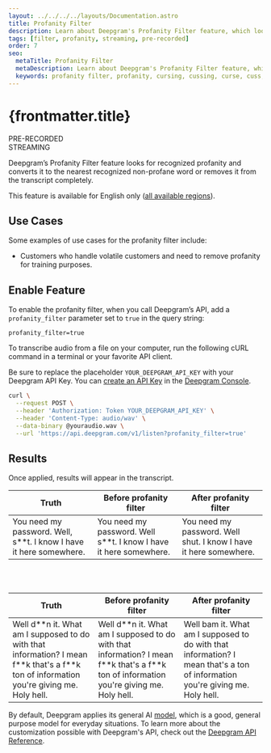 ---
layout: ../../../../layouts/Documentation.astro
title: Profanity Filter
description: Learn about Deepgram's Profanity Filter feature, which looks for recognized profanity and converts it to the nearest recognized non-profane word or removes it from the transcript completely.
tags: [filter, profanity, streaming, pre-recorded]
order: 7
seo:
  metaTitle: Profanity Filter
  metaDescription: Learn about Deepgram's Profanity Filter feature, which looks for recognized profanity and converts it to the nearest recognized non-profane word or removes it from the transcript completely.
  keywords: profanity filter, profanity, cursing, cussing, curse, cuss, bad language
---

# {frontmatter.title}

<div class="badge">PRE-RECORDED</div>
<div class="badge">STREAMING</div>

Deepgram’s Profanity Filter feature looks for recognized profanity and converts it to the nearest recognized non-profane word or removes it from the transcript completely.

<Alert type="warning">

This feature is available for English only ([all available regions](/documentation/features/language/#enable-feature)).

</Alert>

## Use Cases

Some examples of use cases for the profanity filter include:

- Customers who handle volatile customers and need to remove profanity for training purposes.

## Enable Feature

To enable the profanity filter, when you call Deepgram’s API, add a `profanity_filter` parameter set to `true` in the query string:

`profanity_filter=true`

To transcribe audio from a file on your computer, run the following cURL command in a terminal or your favorite API client.

<Alert type="info">

Be sure to replace the placeholder `YOUR_DEEPGRAM_API_KEY` with your Deepgram API Key. You can [create an API Key](/documentation/getting-started/authentication/#create-an-api-key) in the [Deepgram Console](https://console.deepgram.com).

</Alert>

<CodeGroup title="curl">

<CodeBlock label="curl" active>

```bash
curl \
  --request POST \
  --header 'Authorization: Token YOUR_DEEPGRAM_API_KEY' \
  --header 'Content-Type: audio/wav' \
  --data-binary @youraudio.wav \
  --url 'https://api.deepgram.com/v1/listen?profanity_filter=true'
```

</CodeBlock>

</CodeGroup>

## Results

Once applied, results will appear in the transcript.

| Truth                                                                | Before profanity filter                                             | After profanity filter                                            |
| -------------------------------------------------------------------- | ------------------------------------------------------------------- | ----------------------------------------------------------------- |
| You need my password. Well, s\*\*t. I know I have it here somewhere. | You need my password. Well s\*\*t. I know I have it here somewhere. | You need my password. Well shut. I know I have it here somewhere. |

<br />
<br />

| Truth                                                                                                                                         | Before profanity filter                                                                                                                       | After profanity filter                                                                                                       |
| --------------------------------------------------------------------------------------------------------------------------------------------- | --------------------------------------------------------------------------------------------------------------------------------------------- | ---------------------------------------------------------------------------------------------------------------------------- |
| Well d\*\*n it. What am I supposed to do with that information? I mean f\*\*k that's a f\*\*k ton of information you're giving me. Holy hell. | Well d\*\*n it. What am I supposed to do with that information? I mean f\*\*k that's a f\*\*k ton of information you're giving me. Holy hell. | Well bam it. What am I supposed to do with that information? I mean that's a ton of information you're giving me. Holy hell. |

<Alert type="info">

By default, Deepgram applies its general AI [model](/api-reference/transcription/#model-pr), which is a good, general purpose model for everyday situations. To learn more about the customization possible with Deepgram's API, check out the [Deepgram API Reference](/api-reference/).

</Alert>
